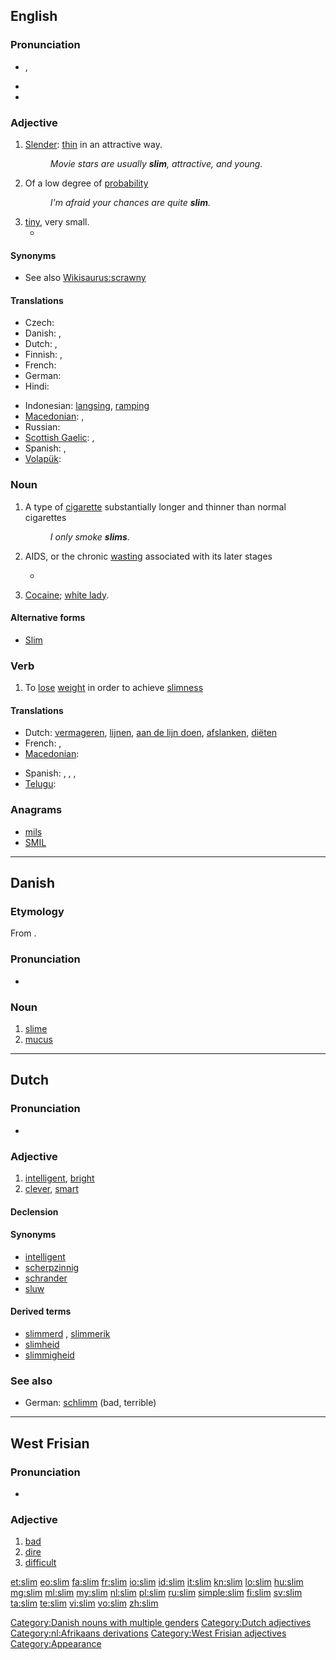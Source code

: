 {{also|slím}}
==English==

===Pronunciation===
* {{IPA|/ˈslɪm/}}, {{SAMPA|/"slIm/}}
* {{audio|en-us-slim.ogg|Audio (US)}}
* {{rhymes|ɪm}}

===Adjective===
{{en-adj|slimm|er}}

# {{context|of a person}} [[slender|Slender]]: [[thin]] in an attractive way.
#: ''Movie stars are usually '''slim''', attractive, and young.''
# Of a low degree of [[probability]]
#: ''I'm afraid your chances are quite '''slim'''.''
# [[tiny]], very small.
#* {{quote-news
|year=2011
|date=January 15
|author=Saj Chowdhury
|title=Man City 4 - 3 Wolves
|work=BBC
|url=http://news.bbc.co.uk/sport2/hi/football/eng_prem/9357962.stm
|page=
|passage=Wolves' debatable third in the last 10 minutes, with the ball only crossing the line by the '''slimmest''' of margins if at all, ensured a cracking finale, although City would have been left aggrieved had they let the win slip. }}


====Synonyms====
* See also [[Wikisaurus:scrawny]]

====Translations====
{{trans-top|slender}}
* Czech: {{t-|cs|štíhlý|m}}
* Danish: {{t|da|slank}}, {{t|da|tynd}}
* Dutch: {{t+|nl|slank}}, {{t+|nl|dun}}
* Finnish: {{t-|fi|hoikka}}, {{t+|fi|laiha}}
* French: {{t+|fr|mince}}
* German: {{t+|de|schlank}}
* Hindi: {{t+|hi|पतला|tr=patlā|xs=Hindi}}
{{trans-mid}}
* Indonesian: [[langsing]], [[ramping]]
* [[Macedonian]]: {{t-|mk|слаб|m|tr=slab}},  {{t-|mk|тенок|m|tr=ténok}}
* Russian: {{t|ru|стройный|tr=strójnyj}}
* [[Scottish Gaelic]]: {{t-|gd|caol|xs=Scottish Gaelic}},  {{t-|gd|seang|xs=Scottish Gaelic}}
* Spanish: {{t+|es|flaco}}, {{t+|es|delgado}}
* [[Volapük]]: {{t|vo|lunedik}}
{{trans-bottom}}

===Noun===
{{en-noun}}

# A type of [[cigarette]] substantially longer and thinner than normal cigarettes
#: ''I only smoke '''slims'''.''
# {{East Africa}} AIDS, or the chronic [[wasting]] associated with its later stages
#* {{quote-book|2003|Charled F. Gilks|editors=David A. Warrell et al.|chapter=HIV in the Developing World|Oxford Textbook of Medicine|edition=4th ed.|volume=Volume 1|url=http://books.google.com/books?id=o35zXS3B_TUC|isbn=0198570147|page=446
|passage=As in the West, only about 50 per cent of patients with '''slim''' fully investigated will have a putative pathogen identified.}}
# {{slang|uncountable}} [[cocaine|Cocaine]]; [[white lady]].

====Alternative forms====
* {{sense|AIDS}} [[Slim]]

===Verb===
{{en-verb|slims|slimming|slimmed|slimmed}}

# To [[lose]] [[weight]] in order to achieve [[slimness]]

====Translations====
{{trans-top|lose weight}}
* Dutch: [[vermageren]], [[lijnen]], [[aan de lijn doen]], [[afslanken]], [[diëten]]
* French: {{t+|fr|maigrir}}, {{t+|fr|mincir}}
* [[Macedonian]]: {{t|mk|слабее|tr=slábee}}
{{trans-mid}}
* Spanish: {{t-|es|adelgazarse}},  {{t-|es|enflaquecer}},  {{t|es|enflaquecerse}},  {{t-|es|enflacar}}
* [[Telugu]]: {{t|te|సన్నబడు|tr=sannabadu|sc=Telu}}
{{trans-bottom}}

===Anagrams===
* [[mils#English|mils]]
* [[SMIL#English|SMIL]]

----

==Danish==

===Etymology===
From {{etyl|non|da}} {{term|slím||slime|lang=non}}.

===Pronunciation===
* {{IPA|/sliːm/|[sliːˀm]|lang=da}}

===Noun===
{{infl|da|noun|g=c|g2=n|singular definite|slimen|or|slimet|uncountable}}

# [[slime]]
# [[mucus]]

[[Category:Danish nouns with multiple genders]]

----

==Dutch==

===Pronunciation===
* {{audio|Nl-slim.ogg|audio}}

===Adjective===
{{nl-adj|slimmer}}

# [[intelligent]], [[bright]]
# [[clever]], [[smart]]

====Declension====
{{nl-decl-adj|slimme}}

====Synonyms====
* [[intelligent]]
* [[scherpzinnig]]
* [[schrander]]
* [[sluw]]

====Derived terms====
* [[slimmerd]] {{m}}, [[slimmerik]] {{m}}
* [[slimheid]]
* [[slimmigheid]]

===See also===
* German: [[schlimm]] (bad, terrible)

[[Category:Dutch adjectives]]
[[Category:nl:Afrikaans derivations]]

----

==West Frisian==

===Pronunciation===

* {{IPA|/slɪm/|lang=fy}}

===Adjective===
{{infl|fy|adjective}}

# [[bad]]
# [[dire]]
# [[difficult]]

[[Category:West Frisian adjectives]]
[[Category:Appearance]]

[[et:slim]]
[[eo:slim]]
[[fa:slim]]
[[fr:slim]]
[[io:slim]]
[[id:slim]]
[[it:slim]]
[[kn:slim]]
[[lo:slim]]
[[hu:slim]]
[[mg:slim]]
[[ml:slim]]
[[my:slim]]
[[nl:slim]]
[[pl:slim]]
[[ru:slim]]
[[simple:slim]]
[[fi:slim]]
[[sv:slim]]
[[ta:slim]]
[[te:slim]]
[[vi:slim]]
[[vo:slim]]
[[zh:slim]]